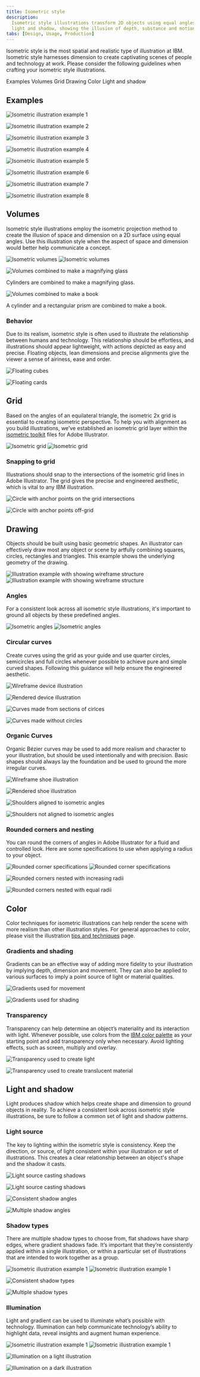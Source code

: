```yaml
---
title: Isometric style
description:
  Isometric style illustrations transform 2D objects using equal angles, color,
  light and shadow, showing the illusion of depth, substance and motion.
tabs: [Design, Usage, Production]
---
```



<PageDescription>

Isometric style is the most spatial and realistic type of illustration at IBM.
Isometric style harnesses dimension to create captivating scenes of people and
technology at work. Please consider the following guidelines when crafting your
isometric style illustrations.

</PageDescription>

<AnchorLinks>
  <AnchorLink>Examples</AnchorLink>
  <AnchorLink>Volumes</AnchorLink>
  <AnchorLink>Grid</AnchorLink>
  <AnchorLink>Drawing</AnchorLink>
  <AnchorLink>Color</AnchorLink>
  <AnchorLink>Light and shadow</AnchorLink>
</AnchorLinks>

## Examples

![Isometric illustration example 1](./images/Gallery1.png)

<Row className={mockGallery}>

<Column colMd={4} colLg={4}>

![Isometric illustration example 2](./images/Gallery2.png)

</Column>

<Column colMd={4} colLg={4}>

![Isometric illustration example 3](./images/Gallery3.png)

</Column>

<Column colMd={4} colLg={4}>

![Isometric illustration example 4](./images/Gallery4.png)

</Column>

</Row>

![Isometric illustration example 5](./images/Gallery5.svg)

<Row className={mockGallery}>

<Column colMd={4} colLg={4}>

![Isometric illustration example 6](./images/Gallery6.svg)

</Column>

<Column colMd={4} colLg={4}>

![Isometric illustration example 7](./images/Gallery7.png)

</Column>

<Column colMd={4} colLg={4}>

![Isometric illustration example 8](./images/Gallery8.png)

</Column>

</Row>

## Volumes

Isometric style illustrations employ the isometric projection method to create
the illusion of space and dimension on a 2D surface using equal angles. Use this
illustration style when the aspect of space and dimension would better help
communicate a concept.

<ArtDirection>

![Isometric volumes](./images/Volumes_Mobile.png)
![Isometric volumes](./images/Volumes.png)

</ArtDirection>

<Row className={mockGallery}>

<Column colMd={4} colLg={4}>

![Volumes combined to make a magnifying glass](./images/Volumes_Example1.svg)

<Caption>Cylinders are combined to make a magnifying glass.</Caption>

</Column>

<Column colMd={4} colLg={4}>

![Volumes combined to make a book](./images/Volumes_Example2.svg)

<Caption>
  A cylinder and a rectangular prism are combined to make a book.
</Caption>

</Column>

</Row>

### Behavior

Due to its realism, isometric style is often used to illustrate the relationship
between humans and technology. This relationship should be effortless, and
illustrations should appear lightweight, with actions depicted as easy and
precise. Floating objects, lean dimensions and precise alignments give the
viewer a sense of airiness, ease and order.

<Row className={mockGallery}>

<Column colMd={4} colLg={4}>

![Floating cubes](./images/Behavior1.png)

</Column>

<Column colMd={4} colLg={4}>

![Floating cards](./images/Behavior2.png)

</Column>

</Row>

## Grid

Based on the angles of an equilateral triangle, the isometric 2x grid is
essential to creating isometric perspective. To help you with alignment as you
build illustrations, we’ve established an isometric grid layer within the
[isometric toolkit]() files for Adobe Illustrator.

<ArtDirection>

![Isometric grid](./images/IsometricGrid_Mobile.svg)
![Isometric grid](./images/IsometricGrid.svg)

</ArtDirection>

### Snapping to grid

Illustrations should snap to the intersections of the isometric grid lines in
Adobe Illustrator. The grid gives the precise and engineered aesthetic, which is
vital to any IBM illustration.

<DoDontRow>

<DoDont caption="Do make sure the anchor point lands clearly on intersecting grid lines.">

![Circle with anchor points on the grid intersections](./images/Snapping_Do.svg)

</DoDont>

<DoDont type="dont" caption="Don’t place anchor points off-grid unless absolutely necessary.">

![Circle with anchor points off-grid](./images/Snapping_Dont.svg)

</DoDont>

</DoDontRow>

## Drawing

Objects should be built using basic geometric shapes. An illustrator can
effectively draw most any object or scene by artfully combining squares,
circles, rectangles and triangles. This example shows the underlying geometry of
the drawing.

<ArtDirection>

![Illustration example with showing wireframe structure](./images/Drawing_Mobile.svg)
![Illustration example with showing wireframe structure](./images/Drawing.svg)

</ArtDirection>

### Angles

For a consistent look across all isometric style illustrations, it's important
to ground all objects by these predefined angles.

<ArtDirection>

![Isometric angles](./images/Angles_Mobile.svg)
![Isometric angles](./images/Angles.svg)

</ArtDirection>

### Circular curves

Create curves using the grid as your guide and use quarter circles, semicircles
and full circles whenever possible to achieve pure and simple curved shapes.
Following this guidance will help ensure the engineered aesthetic.

<Row className={mockGallery}>

<Column colMd={4} colLg={6}>

![Wireframe device illustration](./images/CircularCurves1.svg)

</Column>

<Column colMd={4} colLg={6}>

![Rendered device illustration](./images/CircularCurves2.svg)

</Column>

</Row>

<DoDontRow>
<DoDont caption="Do use clear and regular curves when possible.">

![Curves made from sections of cirlces](./images/CircularCurves_Do.svg)

</DoDont>
<DoDont type="dont" caption="Don't use irregular curves if they can be avoided.">

![Curves made without circles](./images/CircularCurves_Dont.svg)

</DoDont>
</DoDontRow>

### Organic Curves

Organic Bézier curves may be used to add more realism and character to your
illustration, but should be used intentionally and with precision. Basic shapes
should always lay the foundation and be used to ground the more irregular
curves.

<Row className={mockGallery}>

<Column colMd={4} colLg={6}>

![Wireframe shoe illustration](./images/OrganicCurves1.svg)

</Column>

<Column colMd={4} colLg={6}>

![Rendered shoe illustration](./images/OrganicCurves2.svg)

</Column>

</Row>

<DoDontRow>
<DoDont caption="Always use isometric angles as the foundation when drawing organic curves.">

![Shoulders aligned to isometric angles](./images/OrganicCurves_Do.svg)

</DoDont>
<DoDont type="dont" caption="Don't use non-isometric angles for primary elements that should align to the grid.">

![Shoulders not aligned to isometric angles](./images/OrganicCurves_Dont.svg)

</DoDont>
</DoDontRow>

### Rounded corners and nesting

You can round the corners of angles in Adobe Illustrator for a fluid and
controlled look. Here are some specifications to use when applying a radius to
your object.

<ArtDirection>

![Rounded corner specifications](./images/RoundedCorners_Mobile.svg)
![Rounded corner specifications](./images/RoundedCorners.svg)

</ArtDirection>

<DoDontRow>
<DoDont caption="Nested lines that curve should remain equally spaced with increasing radii.">

![Rounded corners nested with increasing radii](./images/RoundedCorners_Do.svg)

</DoDont>
<DoDont type="dont" caption="Avoid the use of different corner radii in a nested design.">

![Rounded corners nested with equal radii](./images/RoundedCorners_Dont.svg)

</DoDont>
</DoDontRow>

## Color

Color techniques for isometric illustrations can help render the scene with more
realism than other illustration styles. For general approaches to color, please
visit the illustration [tips and techniques](/illustration/tips-and-techniques)
page.

### Gradients and shading

Gradients can be an effective way of adding more fidelity to your illustration
by implying depth, dimension and movement. They can also be applied to various
surfaces to imply a point source of light or material qualities.

<Row className={mockGallery}>

<Column colMd={4} colLg={4}>

![Gradients used for movement](./images/Gradients1.svg)

</Column>

<Column colMd={4} colLg={4}>

![Gradients used for shading](./images/Gradients2.svg)

</Column>

</Row>

### Transparency

Transparency can help determine an object’s materiality and its interaction with
light. Whenever possible, use colors from the
[IBM color palette](https://www.ibm.com/design/language/color) as your starting
point and add transparency only when necessary. Avoid lighting effects, such as
screen, multiply and overlay.

<Row className={mockGallery}>

<Column colMd={4} colLg={4}>

![Transparency used to create light](./images/Transparency1.svg)

</Column>

<Column colMd={4} colLg={4}>

![Transparency used to create translucent material](./images/Transparency2.png)

</Column>

</Row>

## Light and shadow

Light produces shadow which helps create shape and dimension to ground objects
in reality. To achieve a consistent look across isometric style illustrations,
be sure to follow a common set of light and shadow patterns.

### Light source

The key to lighting within the isometric style is consistency. Keep the
direction, or source, of light consistent within your illustration or set of
illustrations. This creates a clear relationship between an object's shape and
the shadow it casts.

<Row className={mockGallery}>

<Column colMd={3} colLg={6}>

![Light source casting shadows](./images/LightSource1.svg)

</Column>

<Column colMd={3} colLg={6}>

![Light source casting shadows](./images/LightSource2.svg)

</Column>

</Row>

<DoDontRow>
<DoDont caption="Use a single light source throughout an illustration.">

![Consistent shadow angles](./images/LightSource_Do.svg)

</DoDont>
<DoDont type="dont" caption="Don’t imply multiple light sources by using various shadow angles.">

![Multiple shadow angles](./images/LightSource_Dont.svg)

</DoDont>
</DoDontRow>

### Shadow types

There are multiple shadow types to choose from, flat shadows have sharp edges,
where gradient shadows fade. It’s important that they’re consistently applied
within a single illustration, or within a particular set of illustrations that
are intended to work together as a group.

<ArtDirection>

![Isometric illustration example 1](./images/ShadowType_Mobile.svg)
![Isometric illustration example 1](./images/ShadowType.svg)

</ArtDirection>

<DoDontRow>
<DoDont caption="Use consistent shadow styles throughout an illustration.">

![Consistent shadow types](./images/ShadowType_Do.svg)

</DoDont>
<DoDont type="dont" caption="Avoid the use of different corner radii in a nested design.">

![Multiple shadow types](./images/ShadowType_Dont.svg)

</DoDont>
</DoDontRow>

### Illumination

Light and gradient can be used to illuminate what’s possible with technology.
Illumination can help communicate technology’s ability to highlight data, reveal
insights and augment human experience.

<ArtDirection>

![Isometric illustration example 1](./images/Illumination_mobile.png)
![Isometric illustration example 1](./images/Illumination.png)

</ArtDirection>

<Row className={mockGallery}>

<Column colMd={4} colLg={4}>

![Illumination on a light illustration](./images/Illumination1.png)

</Column>

<Column colMd={4} colLg={4}>

![Illumination on a dark illustration](./images/Illumination2.svg)

</Column>

</Row>
